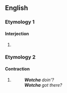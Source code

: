 ==English==

===Etymology 1===

====Interjection====
{{en-intj}}

# {{alt form|en|wotcher||greeting}}

===Etymology 2===

====Contraction====
{{en-cont}}

# {{lb|en|colloquial|eye-dialect|uncommon}} {{alternative form of|en|whatcha}}
#: '''''Wotcha''' doin'?''
#: '''''Wotcha''' got there?''